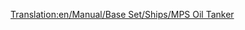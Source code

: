[[Translation:en/Manual/Base Set/Ships/MPS Oil Tanker]]
{{en/Manual/Base Set/Ships/Ships|Cost=£30,465 ($60.930)
|Speed=24 kph (15 mph) 	
|Annual=£2,296 ($4.592)
|Designed=1968
|Lifespan=30
|Capacity=350,000 Liters of Oil
|Description=The MPS Oil Tanker is an extremely slow, but large oil tanker designed to transport oil.
|Real-life=Fictional.
}}
